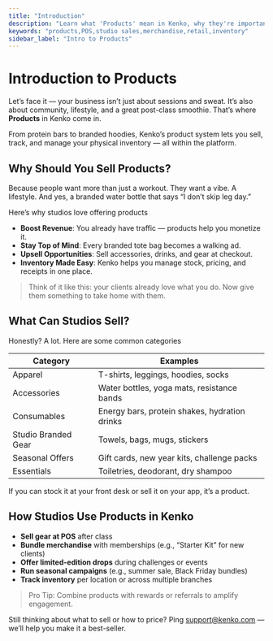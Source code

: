 ```yaml
---
title: "Introduction"
description: "Learn what 'Products' mean in Kenko, why they're important, and how studios can use them to drive revenue and enhance client experience."
keywords: "products,POS,studio sales,merchandise,retail,inventory"
sidebar_label: "Intro to Products"
---
```


# Introduction to Products

Let’s face it — your business isn’t just about sessions and sweat. It’s also about community, lifestyle, and a great post-class smoothie. That’s where **Products** in Kenko come in.

From protein bars to branded hoodies, Kenko’s product system lets you sell, track, and manage your physical inventory — all within the platform.

## Why Should You Sell Products?

Because people want more than just a workout. They want a vibe. A lifestyle. And yes, a branded water bottle that says “I don’t skip leg day.”

Here’s why studios love offering products

- **Boost Revenue**: You already have traffic — products help you monetize it.
- **Stay Top of Mind**: Every branded tote bag becomes a walking ad.
- **Upsell Opportunities**: Sell accessories, drinks, and gear at checkout.
- **Inventory Made Easy**: Kenko helps you manage stock, pricing, and receipts in one place.

> Think of it like this: your clients already love what you do. Now give them something to take home with them.

## What Can Studios Sell?

Honestly? A lot. Here are some common categories

| **Category**        | **Examples**                                  |
| ------------------- | --------------------------------------------- |
| Apparel             | T-shirts, leggings, hoodies, socks            |
| Accessories         | Water bottles, yoga mats, resistance bands    |
| Consumables         | Energy bars, protein shakes, hydration drinks |
| Studio Branded Gear | Towels, bags, mugs, stickers                  |
| Seasonal Offers     | Gift cards, new year kits, challenge packs    |
| Essentials          | Toiletries, deodorant, dry shampoo            |

If you can stock it at your front desk or sell it on your app, it’s a product.

## How Studios Use Products in Kenko

- **Sell gear at POS** after class
- **Bundle merchandise** with memberships (e.g., “Starter Kit” for new clients)
- **Offer limited-edition drops** during challenges or events
- **Run seasonal campaigns** (e.g., summer sale, Black Friday bundles)
- **Track inventory** per location or across multiple branches

> Pro Tip: Combine products with rewards or referrals to amplify engagement.

Still thinking about what to sell or how to price? Ping [support@kenko.com](mailto:support@kenko.com) — we’ll help you make it a best-seller.